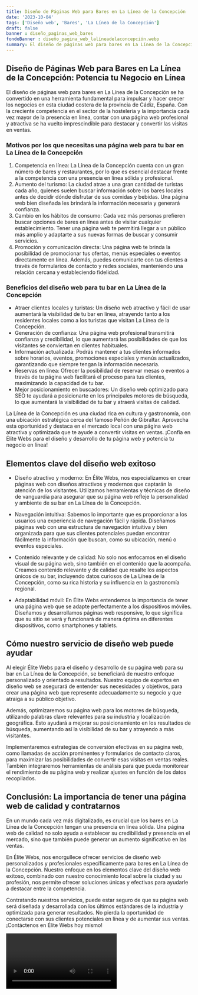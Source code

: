 ```yaml
---
title: Diseño de Páginas Web para Bares en La Línea de la Concepción
date: '2023-10-04'
tags: ['Diseño web', 'Bares', 'La Línea de la Concepción']
draft: false
banner : diseño_paginas_web_bares
fondoBanner : diseño_pagina_web_lalíneadelaconcepción.webp
summary: El diseño de páginas web para bares en La Línea de la Concepción se ha convertido en una herramienta fundamental para impulsar y hacer crecer los negocios en esta ciudad costera de la provincia de Cádiz, España. Con la creciente competencia en el sector de la hostelería y la importancia cada vez mayor de la presencia en línea, contar con una página web profesional y atractiva se ha vuelto imprescindible para destacar y convertir las visitas en ventas.
---
```


## Diseño de Páginas Web para Bares en La Línea de la Concepción: Potencia tu Negocio en Línea

El diseño de páginas web para bares en La Línea de la Concepción se ha convertido en una herramienta fundamental para impulsar y hacer crecer los negocios en esta ciudad costera de la provincia de Cádiz, España. Con la creciente competencia en el sector de la hostelería y la importancia cada vez mayor de la presencia en línea, contar con una página web profesional y atractiva se ha vuelto imprescindible para destacar y convertir las visitas en ventas.

### Motivos por los que necesitas una página web para tu bar en La Línea de la Concepción

1. Competencia en línea: La Línea de la Concepción cuenta con un gran número de bares y restaurantes, por lo que es esencial destacar frente a la competencia con una presencia en línea sólida y profesional.
2. Aumento del turismo: La ciudad atrae a una gran cantidad de turistas cada año, quienes suelen buscar información sobre los bares locales antes de decidir dónde disfrutar de sus comidas y bebidas. Una página web bien diseñada les brindará la información necesaria y generará confianza.
3. Cambio en los hábitos de consumo: Cada vez más personas prefieren buscar opciones de bares en línea antes de visitar cualquier establecimiento. Tener una página web te permitirá llegar a un público más amplio y adaptarte a sus nuevas formas de buscar y consumir servicios.
4. Promoción y comunicación directa: Una página web te brinda la posibilidad de promocionar tus ofertas, menús especiales o eventos directamente en línea. Además, puedes comunicarte con tus clientes a través de formularios de contacto y redes sociales, manteniendo una relación cercana y estableciendo fidelidad.

### Beneficios del diseño web para tu bar en La Línea de la Concepción

- Atraer clientes locales y turistas: Un diseño web atractivo y fácil de usar aumentará la visibilidad de tu bar en línea, atrayendo tanto a los residentes locales como a los turistas que visitan La Línea de la Concepción.
- Generación de confianza: Una página web profesional transmitirá confianza y credibilidad, lo que aumentará las posibilidades de que los visitantes se conviertan en clientes habituales.
- Información actualizada: Podrás mantener a tus clientes informados sobre horarios, eventos, promociones especiales y menús actualizados, garantizando que siempre tengan la información necesaria.
- Reservas en línea: Ofrecer la posibilidad de reservar mesas o eventos a través de tu página web facilitará el proceso para tus clientes, maximizando la capacidad de tu bar.
- Mejor posicionamiento en buscadores: Un diseño web optimizado para SEO te ayudará a posicionarte en los principales motores de búsqueda, lo que aumentará la visibilidad de tu bar y atraerá visitas de calidad.

La Línea de la Concepción es una ciudad rica en cultura y gastronomía, con una ubicación estratégica cerca del famoso Peñón de Gibraltar. Aprovecha esta oportunidad y destaca en el mercado local con una página web atractiva y optimizada que te ayude a convertir visitas en ventas. ¡Confía en Élite Webs para el diseño y desarrollo de tu página web y potencia tu negocio en línea!

<GifSeo />

<Cta />

## Elementos clave del diseño web exitoso

- Diseño atractivo y moderno: En Élite Webs, nos especializamos en crear páginas web con diseños atractivos y modernos que captarán la atención de los visitantes. Utilizamos herramientas y técnicas de diseño de vanguardia para asegurar que su página web refleje la personalidad y ambiente de su bar en La Línea de la Concepción.

- Navegación intuitiva: Sabemos lo importante que es proporcionar a los usuarios una experiencia de navegación fácil y rápida. Diseñamos páginas web con una estructura de navegación intuitiva y bien organizada para que sus clientes potenciales puedan encontrar fácilmente la información que buscan, como su ubicación, menú o eventos especiales.

- Contenido relevante y de calidad: No solo nos enfocamos en el diseño visual de su página web, sino también en el contenido que la acompaña. Creamos contenido relevante y de calidad que resalte los aspectos únicos de su bar, incluyendo datos curiosos de La Línea de la Concepción, como su rica historia y su influencia en la gastronomía regional.

- Adaptabilidad móvil: En Élite Webs entendemos la importancia de tener una página web que se adapte perfectamente a los dispositivos móviles. Diseñamos y desarrollamos páginas web responsive, lo que significa que su sitio se verá y funcionará de manera óptima en diferentes dispositivos, como smartphones y tablets.

## Cómo nuestro servicio de diseño web puede ayudar

Al elegir Élite Webs para el diseño y desarrollo de su página web para su bar en La Línea de la Concepción, se beneficiará de nuestro enfoque personalizado y orientado a resultados. Nuestro equipo de expertos en diseño web se asegurará de entender sus necesidades y objetivos, para crear una página web que represente adecuadamente su negocio y que atraiga a su público objetivo.

Además, optimizaremos su página web para los motores de búsqueda, utilizando palabras clave relevantes para su industria y localización geográfica. Esto ayudará a mejorar su posicionamiento en los resultados de búsqueda, aumentando así la visibilidad de su bar y atrayendo a más visitantes.

Implementaremos estrategias de conversión efectivas en su página web, como llamadas de acción prominentes y formularios de contacto claros, para maximizar las posibilidades de convertir esas visitas en ventas reales. También integraremos herramientas de análisis para que pueda monitorear el rendimiento de su página web y realizar ajustes en función de los datos recopilados.

## Conclusión: La importancia de tener una página web de calidad y contratarnos

En un mundo cada vez más digitalizado, es crucial que los bares en La Línea de la Concepción tengan una presencia en línea sólida. Una página web de calidad no solo ayuda a establecer su credibilidad y presencia en el mercado, sino que también puede generar un aumento significativo en las ventas.

En Élite Webs, nos enorgullece ofrecer servicios de diseño web personalizados y profesionales específicamente para bares en La Línea de la Concepción. Nuestro enfoque en los elementos clave del diseño web exitoso, combinado con nuestro conocimiento local sobre la ciudad y su profesión, nos permite ofrecer soluciones únicas y efectivas para ayudarle a destacar entre la competencia.

Contratando nuestros servicios, puede estar seguro de que su página web será diseñada y desarrollada con los últimos estándares de la industria y optimizada para generar resultados. No pierda la oportunidad de conectarse con sus clientes potenciales en línea y de aumentar sus ventas. ¡Contáctenos en Élite Webs hoy mismo!

<Video />

<CtaBot job='Bares' city='La Línea de la Concepción'/>

<Gmaps query='La Línea de la Concepción+españa+maps' />